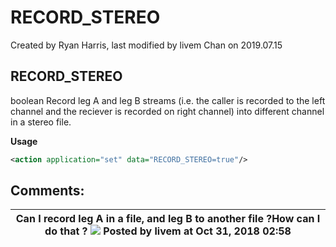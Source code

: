 
# RECORD_STEREO 

 Created by  Ryan Harris, last modified by  livem Chan on 2019.07.15

## RECORD_STEREO

boolean Record leg A and leg B streams (i.e. the caller is recorded to the left channel and the reciever is recorded on right channel) into different channel in a stereo file.

**Usage**

```xml
<action application="set" data="RECORD_STEREO=true"/>
```

## Comments:

| Can I record leg A in a file, and leg B to another file ?How can I do that ? ![](/images/icons/contenttypes/comment_16.png) Posted by livem at Oct 31, 2018 02:58 |
| ---------------------------------------------------------------------------------------------------------------------------------------------------------------- |


